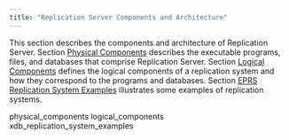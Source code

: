 ```yaml
---
title: "Replication Server Components and Architecture"
---
```


<div id="replication_server_components_and_architecture" class="registered_link"></div>

This section describes the components and architecture of Replication Server. Section [Physical Components](01_physical_components/#physical_components) describes the executable programs, files, and databases that comprise Replication Server. Section [Logical Components](02_logical_components/#logical_components) defines the logical components of a replication system and how they correspond to the programs and databases. Section [EPRS Replication System Examples](03_xdb_replication_system_examples/#xdb_replication_system_examples) illustrates some examples of replication systems.

<div class="toctree" maxdepth="4">

physical_components logical_components xdb_replication_system_examples

</div>
